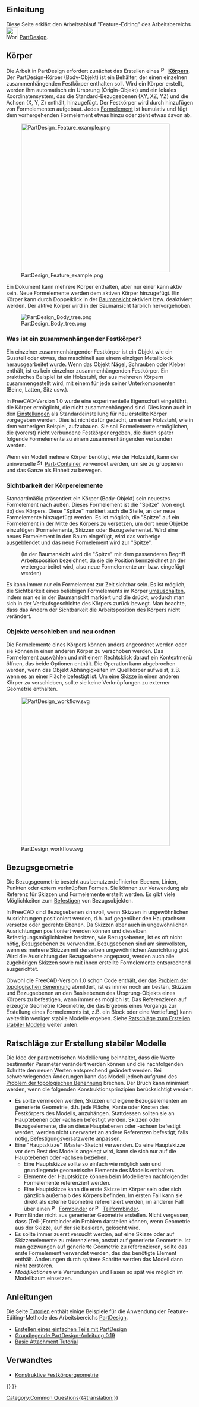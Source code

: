 <languages/>
{{TOCright}}

<span id="Introduction"></span>
==Einleitung==

Diese Seite erklärt den Arbeitsablauf "Feature-Editing" des Arbeitsbereichs [[Image:Workbench_PartDesign.svg|32px]] [[PartDesign Workbench/de|PartDesign]].

<span id="Body"></span>
== Körper ==

Die Arbeit in PartDesign erfordert zunächst das Erstellen eines [[File:PartDesign_Body.svg|16px]] '''[[PartDesign_Body/de|Körpers]]'''. Der PartDesign-Körper (Body-Objekt) ist ein Behälter, der einen einzelnen zusammenhängenden Festkörper enthalten soll. Wird ein Körper erstellt, werden ihm automatisch ein Ursprung (Origin-Objekt) und ein lokales Koordinatensystem, das die Standard-Bezugsebenen (XY, XZ, YZ) und die Achsen (X, Y, Z) enthält, hinzugefügt. Der Festkörper wird durch hinzufügen von Formelementen aufgebaut. Jedes [[PartDesign_Feature/de|Formelement]] ist kumulativ und fügt dem vorhergehenden Formelement etwas hinzu oder zieht etwas davon ab.

[[File:PartDesign_Feature_example.png|400px]]

{{Caption|Feature-Editing angewendet. Von links nach rechts:<br>
Körper mit einem Formelement [[PartDesign_AdditiveBox/de|Quader]].<br>
Körper mit den Formelementen Quader und [[PartDesign_Chamfer/de|Fase]].<br>
Körper mit den Formelementen Quader, Fase und [[PartDesign_Pocket/de|Vertiefung]].}}

Ein Dokument kann mehrere Körper enthalten, aber nur einer kann aktiv sein. Neue Formelemente werden dem aktiven Körper hinzugefügt. Ein Körper kann durch Doppelklick in der [[Tree_View/de|Baumansicht]] aktiviert bzw. deaktiviert werden. Der aktive Körper wird in der Baumansicht farblich hervorgehoben.

[[File:PartDesign Body tree.png]]

<span id="What_is_a_contiguous_solid?"></span>
===Was ist ein zusammenhängender Festkörper?===

Ein einzelner zusammenhängender Festkörper ist ein Objekt wie ein Gussteil oder etwas, das maschinell aus einem einzigen Metallblock herausgearbeitet wurde. Wenn das Objekt Nägel, Schrauben oder Kleber enthält, ist es kein einzelner zusammenhängenden Festkörper. Ein praktisches Beispiel ist ein Holzstuhl, der aus mehreren Körpern zusammengestellt wird, mit einem für jede seiner Unterkomponenten (Beine, Latten, Sitz usw.).

In FreeCAD-Version 1.0 wurde eine experimentelle Eigenschaft eingeführt, die Körper ermöglicht, die nicht zusammenhängend sind. Dies kann auch in den [[PartDesign_Preferences/de#Allgemein|Einstellungen]] als Standardeinstellung für neu erstellte Körper vorgegeben werden. Dies ist nicht dafür gedacht, um einen Holzstuhl, wie in dem vorherigen Beispiel, aufzubauen. Sie soll Formelemente ermöglichen, die (vorerst) nicht verbundene Festkörper ergeben, die durch später folgende Formelemente zu einem zusammenhängenden verbunden werden.

Wenn ein Modell mehrere Körper benötigt, wie der Holzstuhl, kann der uninverselle [[Image:Std_Part.svg|16px]] [[Std Part/de|Part-Container]] verwendet werden, um sie zu gruppieren und das Ganze als Einheit zu bewegen.

<span id="Body_visibility_management"></span>
===Sichtbarkeit der Körperelemente===

Standardmäßig präsentiert ein Körper (Body-Objekt) sein neuestes Formelement nach außen. Dieses Formelement ist die "Spitze" (von engl. tip) des Körpers. Diese "Spitze" markiert auch die Stelle, an der neue Formelemente hinzugefügt werden. Es ist möglich, die "Spitze" auf ein Formelement in der Mitte des Körpers zu versetzen, um dort neue Objekte einzufügen (Formelemente, Skizzen oder Bezugselemente). Wird eine neues Formelement in den Baum eingefügt, wird das vorherige ausgeblendet und das neue Formelement wird zur "Spitze".
:(In der Baumansicht wird die "Spitze" mit dem passenderen Begriff Arbeitsposition bezeichnet, da sie die Position kennzeichnet an der weitergearbeitet wird, also neue Formelemente an- bzw. eingefügt werden)

Es kann immer nur ein Formelement zur Zeit sichtbar sein. Es ist möglich, die Sichtbarkeit eines beliebigen Formelements im Körper [[Std_ToggleVisibility/de|umzuschalten]], indem man es in der Baumansicht markiert und die {{KEY|Leertaste}} drückt, wodurch man sich in der Verlaufsgeschichte des Körpers zurück bewegt. Man beachte, dass das Ändern der Sichtbarkeit die Arbeitsposition des Körpers nicht verändert.

<span id="Moving_and_Reordering_Objects"></span>
=== Objekte verschieben und neu ordnen ===

Die Formelemente eines Körpers können anders angeordnet werden oder sie können in einen anderen Körper zu verschoben werden. Das Formelement auswählen und mit einem Rechtsklick darauf ein Kontextmenü öffnen, das beide Optionen enthält. Die Operation kann abgebrochen werden, wenn das Objekt Abhängigkeiten im Quellkörper aufweist, z.B. wenn es an einer Fläche befestigt ist. Um eine Skizze in einen anderen Körper zu verschieben, sollte sie keine Verknüpfungen zu externer Geometrie enthalten.

[[Image:PartDesign_workflow.svg|400px]]

{{Caption|Schematische Darstellung des PartDesign-Arbeitsablaufes.}}

<span id="Datum_geometry"></span>
== Bezugsgeometrie ==

Die Bezugsgeometrie besteht aus benutzerdefinierten Ebenen, Linien, Punkten oder extern verknüpften Formen. Sie können zur Verwendung als Referenz für Skizzen und Formelemente erstellt werden. Es gibt viele Möglichkeiten zum [[Part_EditAttachment/de|Befestigen]] von Bezugsobjekten.

In FreeCAD sind Bezugsebenen sinnvoll, wenn Skizzen in ungewöhnlichen Ausrichtungen positioniert werden, d.h. auf gegenüber den Hauptachsen versetze oder gedrehte Ebenen. Da Skizzen aber auch in ungewöhnlichen Ausrichtungen positioniert werden können und dieselben Befestigungsmöglichkeiten besitzen, wie Bezugsebenen, ist es oft nicht nötig, Bezugsebenen zu verwenden. Bezugsebenen sind am sinnvollsten, wenn es mehrere Skizzen mit derselben ungewöhnlichen Ausrichtung gibt. Wird die Ausrichtung der Bezugsebene angepasst, werden auch alle zugehörigen Skizzen sowie mit ihnen erstellte Formelemente entsprechend ausgerichtet.

Obwohl die FreeCAD-Version 1.0 schon Code enthält, der das  [[Topological_naming_problem/de|Problem der topologischen Benennung]] abmildert, ist es immer noch am besten, Skizzen und Bezugsebenen an den Basisebenen des Ursprung-Objekts eines Körpers zu befestigen, wann immer es möglich ist. Das Referenzieren auf erzeugte Geometrie (Geometrie, die das Ergebnis eines Vorgangs zur Erstellung eines Formelements ist, z.B. ein Block oder eine Vertiefung) kann weiterhin weniger stabile Modelle ergeben. Siehe [[#Ratschläge_zum_Erstellen_stabiler_Modelle|Ratschläge zum Erstellen stabiler Modelle]] weiter unten.

<span id="Advice_for_creating_stable_models"></span>
== Ratschläge zur Erstellung stabiler Modelle ==

Die Idee der parametrischen Modellierung beinhaltet, dass die Werte bestimmter Parameter verändert werden können und die nachfolgenden Schritte den neuen Werten entsprechend geändert werden. Bei schwerwiegenden Änderungen kann das Modell jedoch aufgrund des [[topological_naming_problem/de|Problem der topologischen Benennung]] brechen. Der Bruch kann minimiert werden, wenn die folgenden Konstruktionsprinzipien berücksichtigt werden:

* Es sollte vermieden werden, Skizzen und eigene Bezugselementen an generierte Geometrie, d.h. jede Fläche, Kante oder Knoten des Festkörpers des Modells, anzuhängen. Stattdessen sollten sie an Hauptebenen oder -achsen befestigt werden. Skizzen oder Bezugselemente, die an diese Hauptebenen oder -achsen befestigt werden, werden nicht unerwartet an andere Referenzen befestigt; falls nötig, Befestigungsversatzwerte anpassen.
* Eine "Hauptskizze" (Master-Sketch) verwenden. Da eine Hauptskizze vor dem Rest des Modells angelegt wird, kann sie sich nur auf die Hauptebenen oder -achsen beziehen.
** Eine Hauptskizze sollte so einfach wie möglich sein und grundlegende geometrische Elemente des Modells enthalten.
** Elemente der Hauptskizze können beim Modellieren nachfolgender Formelemente referenziert werden.
** Eine Hauptskizze kann die erste Skizze im Körper sein oder sich gänzlich außerhalb des Körpers befinden. Im ersten Fall kann sie direkt als externe Geometrie referenziert werden, im anderen Fall über einen [[File:PartDesign_ShapeBinder.svg|16px]] [[PartDesign_ShapeBinder/de|Formbinder]] or [[File:PartDesign_SubShapeBinder.svg|16px]] [[PartDesign_SubShapeBinder/de|Teilformbinder]].
* FormBinder nicht aus generierter Geometrie erstellen. Nicht vergessen, dass (Teil-)Formbinder ein Problem darstellen können, wenn Geometrie aus der Skizze, auf der sie basieren, gelöscht wird.
* Es sollte immer zuerst versucht werden, auf eine Skizze oder auf Skizzenelemente zu referenzieren, anstatt auf generierte Geometrie. Ist man gezwungen auf generierte Geometrie zu referenzieren, sollte das erste Formelement verwendet werden, das das benötigte Element enthält. Änderungen durch spätere Schritte werden das Modell dann nicht zerstören.
* ''Modifikationen'' wie Verrundungen und Fasen so spät wie möglich im Modellbaum einsetzen.

<span id="Tutorials"></span>
==Anleitungen==

Die Seite [[Tutorials/de|Tutorien]] enthält einige Beispiele für die Anwendung der Feature-Editing-Methode des Arbeitsbereichs [[PartDesign_Workbench/de|PartDesign]]. 
* [[Creating_a_simple_part_with_PartDesign/de|Erstellen eines einfachen Teils mit PartDesign]]
* [[Basic_Part_Design_Tutorial_019/de|Grundlegende PartDesign-Anleitung 0.19]]
* [[Basic_Attachment_Tutorial/de|Basic Attachment Tutorial]]

<span id="Related"></span>
==Verwandtes==

* [[Constructive_solid_geometry/de|Konstruktive Festkörpergeometrie]]


{{PartDesign Tools navi{{#translation:}}}}
{{Userdocnavi{{#translation:}}}}
[[Category:Common Questions{{#translation:}}]]